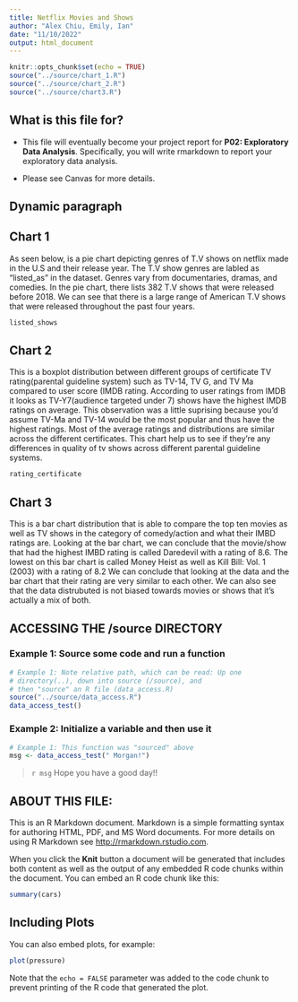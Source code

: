 ```yaml
---
title: Netflix Movies and Shows
author: "Alex Chiu, Emily, Ian"
date: "11/10/2022"
output: html_document
---
```


```r
knitr::opts_chunk$set(echo = TRUE)
source("../source/chart_1.R")
source("../source/chart_2.R")
source("../source/chart3.R")
```

## What is this file for?

* This file will eventually become your project report for **P02: Exploratory Data Analysis**. Specifically, you will write rmarkdown to report your exploratory data analysis.

* Please see Canvas for more details.

## Dynamic paragraph

## Chart 1
As seen below, is a pie chart depicting genres of T.V shows on netflix made in the U.S and their release year. The T.V show genres are labled as "listed_as" in the dataset. Genres vary from documentaries, dramas, and comedies. In the pie chart, there lists 382 T.V shows that were released before 2018. We can see that there is a large range of American T.V shows that were released throughout the past four years. 

```r
listed_shows
```

## Chart 2
This is a boxplot distribution between different groups of certificate TV rating(parental guideline system) such as TV-14, TV G, and TV Ma compared to user score (IMDB rating. According to user ratings from IMDB it looks as TV-Y7(audience targeted under 7) shows have the highest IMDB ratings on average. This observation was a little suprising because you'd assume TV-Ma and TV-14 would be the most popular and thus have the highest ratings. Most of the average ratings and distributions are similar across the different certificates. This chart help us to see if they're any differences in quality of tv shows across different parental guideline systems. 

```r
rating_certificate
```

## Chart 3
This is a bar chart distribution that is able to compare the top ten movies as well as TV shows in the category of comedy/action and what their IMBD ratings are. Looking at the bar chart, we can conclude that the movie/show that had the highest IMBD rating is called Daredevil with a rating of 8.6. The lowest on this bar chart is called Money Heist as well as Kill Bill: Vol. 1 (2003) with a rating of 8.2 We can conclude that looking at the data and the bar chart that their rating are very similar to each other. We can also see that the data distrubuted is not biased towards movies or shows that it's actually a mix of both.


## ACCESSING THE /source DIRECTORY
### Example 1: Source some code and run a function
```r
# Example 1: Note relative path, which can be read: Up one
# directory(..), down into source (/source), and 
# then "source" an R file (data_access.R)
source("../source/data_access.R")
data_access_test()
```

### Example 2: Initialize a variable and then use it
```r
# Example 1: This function was "sourced" above
msg <- data_access_test(" Morgan!")
```

> `r msg` Hope you have a good day!! 

## ABOUT THIS FILE: 

This is an R Markdown document. Markdown is a simple formatting syntax for authoring HTML, PDF, and MS Word documents. For more details on using R Markdown see <http://rmarkdown.rstudio.com>.

When you click the **Knit** button a document will be generated that includes both content as well as the output of any embedded R code chunks within the document. You can embed an R code chunk like this:

```r
summary(cars)
```

## Including Plots

You can also embed plots, for example:

```r
plot(pressure)
```

Note that the `echo = FALSE` parameter was added to the code chunk to prevent printing of the R code that generated the plot.
